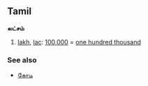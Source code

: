 ==Tamil==
<!-- noun? number? -->
'''லட்சம்'''<!-- this is the correct spelling. Somebody please stop people from giving ridiculously wrong spelling for Tamil words! The title shouldn't be லக்ஷ்ம், it should be லட்சம். The archaic version of this word is லக்ஷம் -->

# [[lakh]], [[lac]]: [[100,000]] = [[one hundred thousand]]

===See also===
*[[கோடி]]